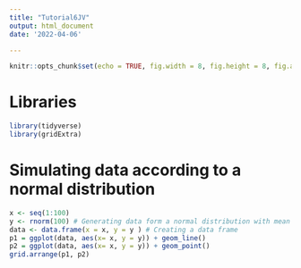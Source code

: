 ```yaml
---
title: "Tutorial6JV"
output: html_document
date: '2022-04-06'

---
```


```r
knitr::opts_chunk$set(echo = TRUE, fig.width = 8, fig.height = 8, fig.alig = "center")
```

# Libraries

```r
library(tidyverse)
library(gridExtra)
```

# Simulating data according to a normal distribution

```r
x <- seq(1:100)
y <- rnorm(100) # Generating data form a normal distribution with mean 0 and variance 1
data <- data.frame(x = x, y = y ) # Creating a data frame
p1 = ggplot(data, aes(x= x, y = y)) + geom_line()
p2 = ggplot(data, aes(x= x, y = y)) + geom_point()
grid.arrange(p1, p2)
```

